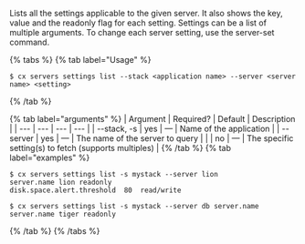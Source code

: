 Lists all the settings applicable to the given server. It also shows the key, value and the readonly flag for each setting. Settings can be a list of multiple <setting> arguments. To change each server setting, use the server-set command.

{% tabs %}
{% tab label="Usage" %}

```shell
$ cx servers settings list --stack <application name> --server <server name> <setting>
```
{% /tab %}
    
{% tab label="arguments" %}
| Argument | Required? | Default | Description |
|  ---  |  ---  |  ---  |  ---  |
| \--stack, -s <application name> | yes | — | Name of the application |
| \--server <server name> | yes | — | The name of the server to query |
| <setting> | no | — | The specific setting(s) to fetch (supports multiples) |
{% /tab %}
{% tab label="examples" %}

```shell
$ cx servers settings list -s mystack --server lion
server.name lion readonly
disk.space.alert.threshold  80  read/write

$ cx servers settings list -s mystack --server db server.name
server.name tiger readonly
```

{% /tab %}
{% /tabs %}